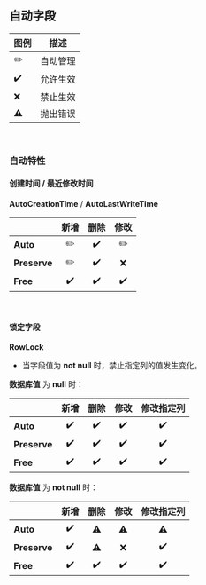 ## 自动字段

| 图例 | 描述     |
| ---- | -------- |
| ✏️    | 自动管理 |
| ✔️    | 允许生效 |
| ❌    | 禁止生效 |
| ⚠️    | 抛出错误 |

<br/>

### 自动特性

#### 创建时间 / 最近修改时间

**AutoCreationTime** / **AutoLastWriteTime**

|              | 新增 | 删除 | 修改 |
| ------------ | :--: | :--: | :--: |
| **Auto**     |  ✏️   |  ✔️   |  ✏️   |
| **Preserve** |  ✏️   |  ✔️   |  ❌   |
| **Free**     |  ✔️   |  ✔️   |  ✔️   |

<br/>

#### 锁定字段

**RowLock**

- 当字段值为 **not null** 时，禁止指定列的值发生变化。

**数据库值** 为 **null** 时：

|              | 新增 | 删除 | 修改 | 修改指定列 |
| ------------ | :--: | :--: | :--: | :--------: |
| **Auto**     |  ✔️   |  ✔️   |  ✔️   |     ✔️      |
| **Preserve** |  ✔️   |  ✔️   |  ✔️   |     ✔️      |
| **Free**     |  ✔️   |  ✔️   |  ✔️   |     ✔️      |

**数据库值** 为 **not null** 时：

|              | 新增 | 删除 | 修改 | 修改指定列 |
| ------------ | :--: | :--: | :--: | :--------: |
| **Auto**     |  ✔️   |  ⚠️   |  ⚠️   |     ⚠️      |
| **Preserve** |  ✔️   |  ⚠️   |  ❌   |     ✔️      |
| **Free**     |  ✔️   |  ✔️   |  ✔️   |     ✔️      |

